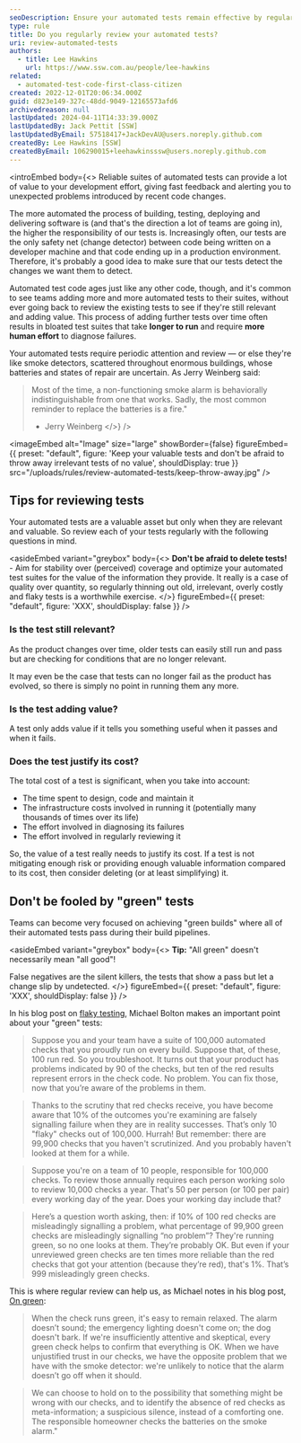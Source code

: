 ```yaml
---
seoDescription: Ensure your automated tests remain effective by regularly reviewing them to remove outdated or unnecessary checks
type: rule
title: Do you regularly review your automated tests?
uri: review-automated-tests
authors:
  - title: Lee Hawkins
    url: https://www.ssw.com.au/people/lee-hawkins
related:
  - automated-test-code-first-class-citizen
created: 2022-12-01T20:06:34.000Z
guid: d823e149-327c-48dd-9049-12165573afd6
archivedreason: null
lastUpdated: 2024-04-11T14:33:39.000Z
lastUpdatedBy: Jack Pettit [SSW]
lastUpdatedByEmail: 57518417+JackDevAU@users.noreply.github.com
createdBy: Lee Hawkins [SSW]
createdByEmail: 106290015+leehawkinsssw@users.noreply.github.com
---
```

<introEmbed
  body={<>
Reliable suites of automated tests can provide a lot of value to your development effort, giving fast feedback and alerting you to unexpected problems introduced by recent code changes.

The more automated the process of building, testing, deploying and delivering software is (and that's the direction a lot of teams are going in), the higher the responsibility of our tests is. Increasingly often, our tests are the only safety net (change detector) between code being written on a developer machine and that code ending up in a production environment. Therefore, it's probably a good idea to make sure that our tests detect the changes we want them to detect.

Automated test code ages just like any other code, though, and it's common to see teams adding more and more automated tests to their suites, without ever going back to review the existing tests to see if they're still relevant and adding value. This process of adding further tests over time often results in bloated test suites that take **longer to run** and require **more human effort** to diagnose failures.

Your automated tests require periodic attention and review — or else they're like smoke detectors, scattered throughout enormous buildings, whose batteries and states of repair are uncertain. As Jerry Weinberg said:

> Most of the time, a non-functioning smoke alarm is behaviorally indistinguishable from one that works. Sadly, the most common reminder to replace the batteries is a fire."
>
> * Jerry Weinberg
  </>}
/>

<imageEmbed
  alt="Image"
  size="large"
  showBorder={false}
  figureEmbed={{
    preset: "default",
    figure: 'Keep your valuable tests and don\'t be afraid to throw away irrelevant tests of no value',
    shouldDisplay: true
  }}
  src="/uploads/rules/review-automated-tests/keep-throw-away.jpg"
/>

## Tips for reviewing tests

Your automated tests are a valuable asset but only when they are relevant and valuable. So review each of your tests regularly with the following questions in mind.

<asideEmbed
  variant="greybox"
  body={<>
    **Don't be afraid to delete tests!** - Aim for stability over (perceived) coverage and optimize your automated test suites for the value of the information they provide. It really is a case of quality over quantity, so regularly thinning out old, irrelevant, overly costly and flaky tests is a worthwhile exercise.
  </>}
  figureEmbed={{
    preset: "default",
    figure: 'XXX',
    shouldDisplay: false
  }}
/>

### Is the test still relevant?

As the product changes over time, older tests can easily still run and pass but are checking for conditions that are no longer relevant.

It may even be the case that tests can no longer fail as the product has evolved, so there is simply no point in running them any more.

### Is the test adding value?

A test only adds value if it tells you something useful when it passes and when it fails.

### Does the test justify its cost?

The total cost of a test is significant, when you take into account:

* The time spent to design, code and maintain it
* The infrastructure costs involved in running it (potentially many thousands of times over its life)
* The effort involved in diagnosing its failures
* The effort involved in regularly reviewing it

So, the value of a test really needs to justify its cost. If a test is not mitigating enough risk or providing enough valuable information compared to its cost, then consider deleting (or at least simplifying) it.

## Don't be fooled by "green" tests

Teams can become very focused on achieving "green builds" where all of their automated tests pass during their build pipelines.

<asideEmbed
  variant="greybox"
  body={<>
    **Tip:** "All green" doesn't necessarily mean "all good"!

False negatives are the silent killers, the tests that show a pass but let a change slip by undetected.
  </>}
  figureEmbed={{
    preset: "default",
    figure: 'XXX',
    shouldDisplay: false
  }}
/>

In his blog post on [flaky testing](https://developsense.com/blog/2021/02/flaky-testing), Michael  Bolton makes an important point about your "green" tests:

> Suppose you and your team have a suite of 100,000 automated checks that you proudly run on every build. Suppose that, of these, 100 run red. So you troubleshoot. It turns out that your product has problems indicated by 90 of the checks, but ten of the red results represent errors in the check code. No problem. You can fix those, now that you’re aware of the problems in them.

>Thanks to the scrutiny that red checks receive, you have become aware that 10% of the outcomes you're examining are falsely signalling failure when they are in reality successes. That’s only 10 "flaky" checks out of 100,000. Hurrah! But remember: there are 99,900 checks that you haven't scrutinized. And you probably haven't looked at them for a while.

>Suppose you're on a team of 10 people, responsible for 100,000 checks. To review those annually requires each person working solo to review 10,000 checks a year. That's 50 per person (or 100 per pair) every working day of the year. Does your working day include that?

>Here’s a question worth asking, then: if 10% of 100 red checks are misleadingly signalling a problem, what percentage of 99,900 green checks are misleadingly signalling “no problem”? They're running green, so no one looks at them. They’re probably OK. But even if your unreviewed green checks are ten times more reliable than the red checks that got your attention (because they’re red), that's 1%. That’s 999 misleadingly green checks.

This is where regular review can help us, as Michael notes in his blog post, [On green](https://developsense.com/blog/2015/07/on-green):

> When the check runs green, it's easy to remain relaxed. The alarm doesn’t sound; the emergency lighting doesn't come on; the dog doesn't bark. If we're insufficiently attentive and skeptical, every green check helps to confirm that everything is OK.
When we have unjustified trust in our checks, we have the opposite problem that we have with the smoke detector: we're unlikely to notice that the alarm doesn’t go off when it should.

> We can choose to hold on to the possibility that something might be wrong with our checks, and to identify the absence of red checks as meta-information; a suspicious silence, instead of a comforting one. The responsible homeowner checks the batteries on the smoke alarm."

